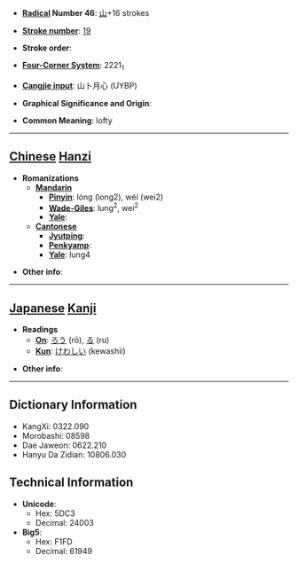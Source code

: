 * '''[[Wiktionary:Chinese radical index| Radical]] Number 46''': [[Wiktionary:Chinese radical index 山|山]]+16 strokes

* '''[[Wiktionary:Chinese total strokes index|Stroke number]]''': [[Wiktionary:Chinese total strokes index 19|19]]

* '''Stroke order''': 

* '''[[Wiktionary:Chinese four corner index|Four-Corner System]]''': 2221<sub>1</sub>

* '''[[Wiktionary:Chinese Cangjie index|Cangjie input]]''': 山卜月心 (UYBP)

* '''Graphical Significance and Origin''': 

* '''Common Meaning''': lofty

----

== [[Chinese]] [[Hanzi]] ==

* '''Romanizations'''
** '''[[Mandarin]]'''
*** '''[[Pinyin]]''': lóng (long2), wéi (wei2)
*** '''[[Wade-Giles]]''': lung<sup>2</sup>, wei<sup>2</sup>
*** '''[[Yale]]''': 
** '''[[Cantonese]]'''
*** '''[[Jyutping]]''':
*** '''[[Penkyamp]]''': 
*** '''[[Yale]]''': lung4

* '''Other info''': 

----

== [[Japanese]] [[Kanji]] ==

* '''Readings'''
** '''[[On]]''': [[ろう]] (rō), [[る]] (ru)
** '''[[Kun]]''': [[けわしい]] (kewashii)

* '''Other info''':  

----

== Dictionary Information ==

* KangXi: 0322.090
* Morobashi: 08598
* Dae Jaweon: 0622.210
* Hanyu Da Zidian: 10806.030

== Technical Information ==

* '''Unicode''':
** Hex: 5DC3
** Decimal: 24003
* '''Big5''':
** Hex: F1FD
** Decimal: 61949